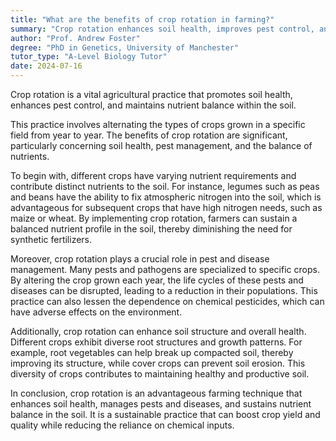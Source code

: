 ```yaml
---
title: "What are the benefits of crop rotation in farming?"
summary: "Crop rotation enhances soil health, improves pest control, and maintains nutrient balance, leading to more sustainable and productive farming practices."
author: "Prof. Andrew Foster"
degree: "PhD in Genetics, University of Manchester"
tutor_type: "A-Level Biology Tutor"
date: 2024-07-16
---
```


Crop rotation is a vital agricultural practice that promotes soil health, enhances pest control, and maintains nutrient balance within the soil.

This practice involves alternating the types of crops grown in a specific field from year to year. The benefits of crop rotation are significant, particularly concerning soil health, pest management, and the balance of nutrients.

To begin with, different crops have varying nutrient requirements and contribute distinct nutrients to the soil. For instance, legumes such as peas and beans have the ability to fix atmospheric nitrogen into the soil, which is advantageous for subsequent crops that have high nitrogen needs, such as maize or wheat. By implementing crop rotation, farmers can sustain a balanced nutrient profile in the soil, thereby diminishing the need for synthetic fertilizers.

Moreover, crop rotation plays a crucial role in pest and disease management. Many pests and pathogens are specialized to specific crops. By altering the crop grown each year, the life cycles of these pests and diseases can be disrupted, leading to a reduction in their populations. This practice can also lessen the dependence on chemical pesticides, which can have adverse effects on the environment.

Additionally, crop rotation can enhance soil structure and overall health. Different crops exhibit diverse root structures and growth patterns. For example, root vegetables can help break up compacted soil, thereby improving its structure, while cover crops can prevent soil erosion. This diversity of crops contributes to maintaining healthy and productive soil.

In conclusion, crop rotation is an advantageous farming technique that enhances soil health, manages pests and diseases, and sustains nutrient balance in the soil. It is a sustainable practice that can boost crop yield and quality while reducing the reliance on chemical inputs.
    